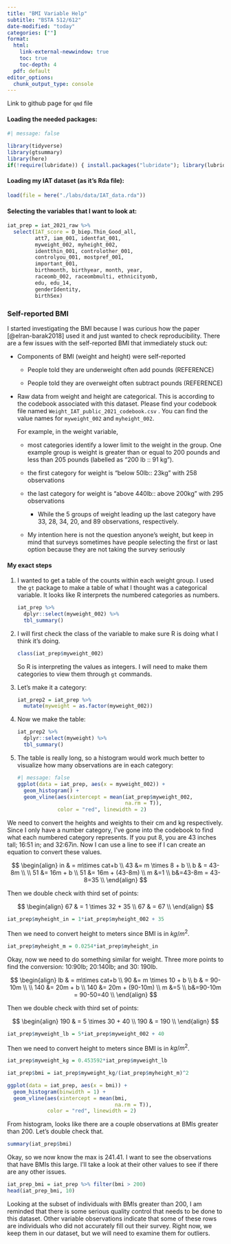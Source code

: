 ```yaml
---
title: "BMI Variable Help"
subtitle: "BSTA 512/612"
date-modified: "today"
categories: [""]
format: 
  html:
    link-external-newwindow: true
    toc: true
    toc-depth: 4
  pdf: default 
editor_options: 
  chunk_output_type: console
---
```


Link to github page for `qmd` file

#### Loading the needed packages:

```r
#| message: false

library(tidyverse)
library(gtsummary)
library(here)
if(!require(lubridate)) { install.packages("lubridate"); library(lubridate) }
```

#### Loading my IAT dataset (as it's Rda file):

```r
load(file = here("./labs/data/IAT_data.rda"))
```

#### Selecting the variables that I want to look at:

```r
iat_prep = iat_2021_raw %>% 
  select(IAT_score = D_biep.Thin_Good_all, 
         att7, iam_001, identfat_001, 
         myweight_002, myheight_002,
         identthin_001, controlother_001, 
         controlyou_001, mostpref_001,
         important_001, 
         birthmonth, birthyear, month, year, 
         raceomb_002, raceombmulti, ethnicityomb, 
         edu, edu_14, 
         genderIdentity, 
         birthSex)
```

### Self-reported BMI

I started investigating the BMI because I was curious how the paper [@elran-barak2018] used it and just wanted to check reproducibility. There are a few issues with the self-reported BMI that immediately stuck out:

-   Components of BMI (weight and height) were self-reported

    -   People told they are underweight often add pounds (REFERENCE)

    -   People told they are overweight often subtract pounds (REFERENCE)

-   Raw data from weight and height are categorical. This is according to the codebook associated with this dataset. Please find your codebook file named `Weight_IAT_public_2021_codebook.csv` . You can find the value names for `myweight_002` and `myheight_002`.

    For example, in the weight variable,

    -   most categories identify a lower limit to the weight in the group. One example group is weight is greater than or equal to 200 pounds and less than 205 pounds (labelled as "200 lb :: 91 kg").

    -   the first category for weight is "below 50lb:: 23kg" with 258 observations

    -   the last category for weight is "above 440lb:: above 200kg" with 295 observations

        -   While the 5 groups of weight leading up the last category have 33, 28, 34, 20, and 89 observations, respectively.

    -   My intention here is not the question anyone's weight, but keep in mind that surveys sometimes have people selecting the first or last option because they are not taking the survey seriously

#### My exact steps

1.  I wanted to get a table of the counts within each weight group. I used the `gt` package to make a table of what I thought was a categorical variable. It looks like R interprets the numbered categories as numbers.

    ```r
    iat_prep %>%
      dplyr::select(myweight_002) %>%
      tbl_summary()
    ```

2.  I will first check the class of the variable to make sure R is doing what I think it's doing.

    ```r
    class(iat_prep$myweight_002)
    ```

    So R is interpreting the values as integers. I will need to make them categories to view them through `gt` commands.

3.  Let's make it a category:

    ```r
    iat_prep2 = iat_prep %>% 
      mutate(myweight = as.factor(myweight_002))
    ```

4.  Now we make the table:

    ```r
    iat_prep2 %>%
      dplyr::select(myweight) %>%
      tbl_summary()
    ```

5.  The table is really long, so a histogram would work much better to visualize how many observations are in each category:

    ```r
    #| message: false
    ggplot(data = iat_prep, aes(x = myweight_002)) + 
      geom_histogram() +
      geom_vline(aes(xintercept = mean(iat_prep$myweight_002, 
                                       na.rm = T)), 
                 color = "red", linewidth = 2)
    ```

We need to convert the heights and weights to their cm and kg respectively. Since I only have a number category, I've gone into the codebook to find what each numbered category represents. If you put 8, you are 43 inches tall; 16:51 in; and 32:67in. Now I can use a line to see if I can create an equation to convert these values.

$$
\begin{align}
in & = m\times cat+b \\
43 &= m \times 8 + b \\
b & = 43-8m \\
\\
51 &= 16m + b \\
51 &= 16m + (43-8m) \\
m &=1 \\ 
b&=43-8m = 43-8=35 \\
\end{align}
$$

Then we double check with third set of points:

$$
\begin{align}
67 & = 1 \times 32 + 35 \\
67 & = 67 \\
\end{align}
$$

```r
iat_prep$myheight_in = 1*iat_prep$myheight_002 + 35
```

Then we need to convert height to meters since BMI is in $kg/m^2$.

```r
iat_prep$myheight_m = 0.0254*iat_prep$myheight_in
```

Okay, now we need to do something similar for weight. Three more points to find the conversion: 10:90lb; 20:140lb; and 30: 190lb.

$$
\begin{align}
lb & = m\times cat+b \\
90 &= m \times 10 + b \\
b & = 90-10m \\
\\
140 &= 20m + b \\
140 &= 20m + (90-10m) \\
m &=5 \\ 
b&=90-10m = 90-50=40 \\
\end{align}
$$

Then we double check with third set of points:

$$
\begin{align}
190 & = 5 \times 30 + 40 \\
190 & = 190 \\
\end{align}
$$

```r
iat_prep$myweight_lb = 5*iat_prep$myweight_002 + 40
```

Then we need to convert height to meters since BMI is in $kg/m^2$.

```r
iat_prep$myweight_kg = 0.453592*iat_prep$myweight_lb
```

```r
iat_prep$bmi = iat_prep$myweight_kg/(iat_prep$myheight_m)^2
```

```r
ggplot(data = iat_prep, aes(x = bmi)) + 
  geom_histogram(binwidth = 1) +
  geom_vline(aes(xintercept = mean(bmi, 
                                   na.rm = T)), 
             color = "red", linewidth = 2)
```

From histogram, looks like there are a couple observations at BMIs greater than 200. Let's double check that.

```r
summary(iat_prep$bmi)
```

Okay, so we now know the max is 241.41. I want to see the observations that have BMIs this large. I'll take a look at their other values to see if there are any other issues.

```r
iat_prep_bmi = iat_prep %>% filter(bmi > 200)
head(iat_prep_bmi, 10)
```

Looking at the subset of individuals with BMIs greater than 200, I am reminded that there is some serious quality control that needs to be done to this dataset. Other variable observations indicate that some of these rows are individuals who did not accurately fill out their survey. Right now, we keep them in our dataset, but we will need to examine them for outliers.

